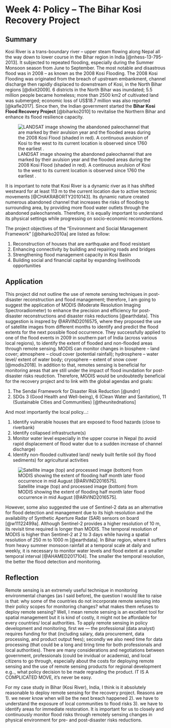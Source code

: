 # Week 4: Policy -- The Bihar Kosi Recovery Project

## Summary

Kosi River is a trans-boundary river -- upper steam flowing along Nepal all the way down to lower course in the Bihar region in India [@nhess-13-795-2013]. It subjected to repeated flooding, especially during the Summer Monsoon season from June to September. The most notable and disastrous flood was in 2008 -- as known as the 2008 Kosi Flooding. The 2008 Kosi Flooding was originated from the breach of upstream embankment, channel discharge then rapidly displaced to downstream of Kosi, in the North Bihar regions [@dixit2009]. 6 districts in the North Bihar was inundated; 5.5 million people became homeless; more than 2500 km2 of cultivated land was submerged; economic loss of US\$18.7 million was also reported [@kafle2017]. Since then, the Indian government started the **Bihar Kosi Flood Recovery Project** [@biharko2010] to revitalise the Northern Bihar and enhance its flood resilience capacity.

![LANDSAT image showing the abandoned paleochannel that are marked by their avulsion year and the flooded areas during the 2008 Kosi Flood (shaded in red). A continuous avulsion of Kosi to the west to its current location is observed since 1760 the earliest .](images/Kosi_avulsion.jpg){fig-align="center"}

It is important to note that Kosi River is a dynamic river as it has shifted westward for at least 113 m to the current location due to active tectonic movements [@CHAKRABORTY2010143]. Its dynamic nature created numerous abandoned channel that increases the risks of flooding to surrounding area, by providing more flood water outlets through the abandoned paleochannels. Therefore, it is equally important to understand its physical settings while progressing on socio-economic reconstructions.

The project objectives of the "Environment and Social Management Framework" [@biharko2010a] are listed as follow:

1.  Reconstruction of houses that are earthquake and flood resistant
2.  Enhancing connectivity by building and repairing roads and bridges
3.  Strengthening flood management capacity in Kosi Basin
4.  Building social and financial capital by expanding livelihoods opportunities

## Application

This project did not outline the use of remote sensing techniques in post-disaster reconstruction and flood management; therefore, I am going to suggest the application of MODIS (Moderate Resolution Imaging Spectroradiometer) to enhance the precision and efficiency for post-disaster reconstructions and disaster risks reductions [@earthdata]. This suggestion is inspred by @ARVIND2016575, where they proposed the use of satellite images from different months to identify and predict the flood extents for the next possible flood occurrence. They successfully applied to one of the flood events in 2009 in southern part of India (across various local regions), to identify the extent of flooded and non-flooded areas through remote sensing. MODIS can monitor changes in biosphere -- land cover; atmosphere -- cloud cover (potential rainfall); hydrosphere -- water level/ extent of water body; cryosphere -- extent of snow cover [@modis2018]. In addition to that, remotes sensing is beneficial for monitoring areas that are still under the impact of flood inundation for post-disaster risks reudction. Therefore, MODIS would be undoubtedly beneficial for the recovery project and to link with the global agendas and goals:

1.  The Sendai Framework for Disaster Risk Reduction [@undrr]
2.  SDGs 3 (Good Health and Well-being), 6 (Clean Water and Sanitation), 11 (Sustainable Cities and Communities) [@theunitednations]

And most importantly the local policy...:

1.  Identify vulnerable houses that are exposed to flood hazards (close to riverbank)
2.  Identify collapsed infrastructure(s)
3.  Monitor water level especially in the upper course in Nepal (to avoid rapid displacement of flood water due to a sudden increase of channel discharge)
4.  Identify non-flooded cultivated land/ newly built fertile soil (by flood sediments) for agricultural activities

![Satellite image (top) and processed image (bottom) from MODIS showing the extent of flooding half month later flood occurrence in mid August [@ARVIND2016575].](images/Kosi_TMO_DFO_2008246.jpg){fig-align="center"}

However, some also suggested the use of Sentinel-2 data as an alternative for flood detection and management due to its high resolution and the availability of Synthetic Aperture Radar (SAR) sensors on board [@w11122499a]. Although Sentinel-2 provides a higher resolution of 10 m, its revisit time required is longer than MODIS. The temporal resolution of MODIS is higher than Sentinel-2 at 2 to 3 days while having a spatial resolution of 250 m to 1000 m [@earthdata]. In Bihar region, where it suffers from heavy summer monsoon rainfall at a temporal scale at daily and weekly, it is necessary to monitor water levels and flood extent at a smaller temporal interval [@AHAMED2017104]. The smaller the temporal resolution, the better the flood detection and monitoring.

## Reflection

Remote sensing is an extremely useful technique in monitoring environmental changes (as I said before), the question I would like to raise is that: why some of the countries do not incorporate remote sensing into their policy scopes for monitoring changes? what makes them refuses to deploy remote sensing? Well, I mean remote sensing is an excellent tool for spatial management but it is kind of costly, it might not be affordable for every countries/ local authorities. To apply remote sensing in policy development and monitoring, first we --- the professional (data analyst) requires funding for that (including salary, data procurement, data processing, and product output fees); secondly we also need time for data processing (that could be a long and tiring time for both professionals and local authorities). There are many considerations and negotiations between government, professionals (could be invidual or academia), and local citizens to go through, especially about the costs for deploying remote sensing and the use of remote sensing products for regional development e.g.., what policy decision to be made regrading the product. IT IS A COMPLICATED MOVE, it's never be easy.

For my case study in Bihar (Kosi River), India, I think is it absolutely reasonable to deploy remote sensing for the recovery project. Reasons are 1). we never know when will be the next breach happened 2). we have to understand the exposure of local communities to flood risks 3). we have to identify areas for immediate restoration. It is important for us to closely and continuously monitor flood risks through remotely sensing changes in physical environment for pre- and post-disaster risks reductions.

